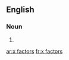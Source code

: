 ==English==

===Noun===
{{head|en|plural}}

# {{plural of|x factor|lang=en}}

[[ar:x factors]]
[[fr:x factors]]